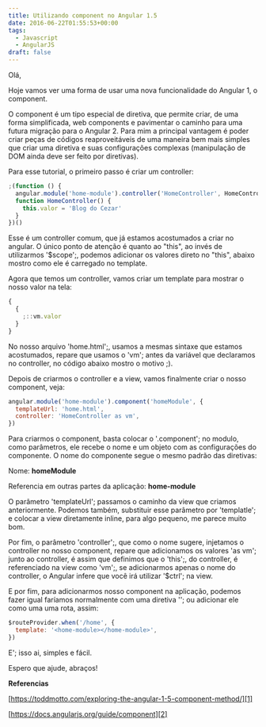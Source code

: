 ```yaml
---
title: Utilizando component no Angular 1.5
date: 2016-06-22T01:55:53+00:00
tags:
  - Javascript
  - AngularJS
draft: false
---
```


Olá,

Hoje vamos ver uma forma de usar uma nova funcionalidade do Angular 1, o component.

O component é um tipo especial de diretiva, que permite criar, de uma forma simplificada, web components e pavimentar o caminho para uma futura migração para o Angular 2. Para mim a principal vantagem é poder criar peças de códigos reaproveitáveis de uma maneira bem mais simples que criar uma diretiva e suas configurações complexas (manipulação de DOM ainda deve ser feito por diretivas).

Para esse tutorial, o primeiro passo é criar um controller:

```javascript
;(function () {
  angular.module('home-module').controller('HomeController', HomeController)
  function HomeController() {
    this.valor = 'Blog do Cezar'
  }
})()
```

Esse é um controller comum, que já estamos acostumados a criar no angular. O único ponto de atenção é quanto ao "this", ao invés de utilizarmos '$scope';, podemos adicionar os valores direto no "this", abaixo mostro como ele é carregado no template.

Agora que temos um controller, vamos criar um template para mostrar o nosso valor na tela:

```javascript
{
  {
    ;::vm.valor
  }
}
```

No nosso arquivo 'home.html';, usamos a mesmas sintaxe que estamos acostumados, repare que usamos o 'vm'; antes da variável que declaramos no controller, no código abaixo mostro o motivo ;).

Depois de criarmos o controller e a view, vamos finalmente criar o nosso component, veja:

```javascript
angular.module('home-module').component('homeModule', {
  templateUrl: 'home.html',
  controller: 'HomeController as vm',
})
```

Para criarmos o component, basta colocar o '.component'; no modulo, como parâmetros, ele recebe o nome e um objeto com as configurações do componente. O nome do componente segue o mesmo padrão das diretivas:

Nome: **homeModule**

Referencia em outras partes da aplicação: **home-module**

O parâmetro 'templateUrl'; passamos o caminho da view que criamos anteriormente. Podemos também, substituir esse parâmetro por 'templatle'; e colocar a view diretamente inline, para algo pequeno, me parece muito bom.

Por fim, o parâmetro 'controller';, que como o nome sugere, injetamos o controller no nosso component, repare que adicionamos os valores 'as vm'; junto ao controller, é assim que definimos que o 'this';, do controller, é referenciado na view como 'vm';, se adicionarmos apenas o nome do controller, o Angular infere que você irá utilizar '$ctrl'; na view.

E por fim, para adicionarmos nosso component na aplicação, podemos fazer igual faríamos normalmente com uma diretiva '<home-module></home-module>'; ou adicionar ele como uma uma rota, assim:

```javascript
$routeProvider.when('/home', {
  template: '<home-module></home-module>',
})
```

E'; isso ai, simples e fácil.

Espero que ajude, abraços!

**Referencias**

[https://toddmotto.com/exploring-the-angular-1-5-component-method/][1]

[https://docs.angularjs.org/guide/component][2]

[1]: https://toddmotto.com/exploring-the-angular-1-5-component-method/
[2]: https://docs.angularjs.org/guide/component
